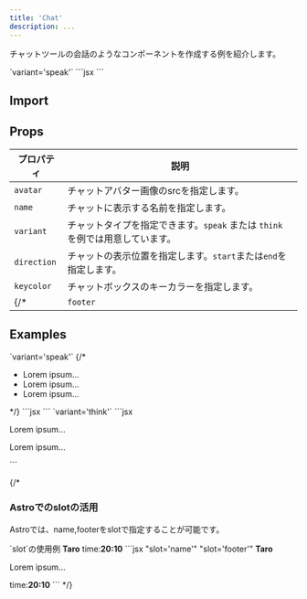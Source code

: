 ```yaml
---
title: 'Chat'
description: ...
---
```



チャットツールの会話のようなコンポーネントを作成する例を紹介します。


<Preview>
	<PreviewTitle>`variant='speak'`</PreviewTitle>
	<PreviewArea resize p='30' _dir='rtl'>
		<Chat name='Taro' avatar='/img/avatar01.jpg'>
			<Dummy lang='ja' />
		</Chat>
	</PreviewArea>
	<PreviewCode>
		```jsx
		<Chat name='Taro' avatar='/img/avatar01.jpg'>
			<Dummy lang='ja' />
		</Chat>
		```
	</PreviewCode>
</Preview>


## Import
<ImportSource name='Chat' css='scss' react />


## Props

| プロパティ | 説明 |
|---|---|
| `avatar` | チャットアバター画像のsrcを指定します。 |
| `name` | チャットに表示する名前を指定します。 |
| `variant` | チャットタイプを指定できます。`speak` または `think` を例では用意しています。|
| `direction` | チャットの表示位置を指定します。`start`または`end`を指定します。 |
| `keycolor` | チャットボックスのキーカラーを指定します。|
{/* | `footer` | チャット本文の下に表示するフッターテキストを指定できます。 | */}


## Examples

<Preview>
	<PreviewTitle>`variant='speak'`</PreviewTitle>
	<PreviewArea resize p='30' _dir='rtl'>
		<Chat name='Taro' avatar='/img/avatar01.jpg' keycolor='green' footer='Footer text...'>
			<Dummy length='codes' />
		</Chat>
		<Chat direction='end' name='Hanako' avatar='/img/avatar02.jpg' keycolor='red' footer='Footer text...'>
			<Dummy length='codes' />
			<Dummy length='s' />
		</Chat>
		{/* <Chat avatar='/img/avatar03.jpg' keycolor='blue'>
			<Dummy length='xs' />
			<ul>
				<li>Lorem ipsum...</li>
				<li>Lorem ipsum...</li>
				<li>Lorem ipsum...</li>
			</ul>
		</Chat> */}
	</PreviewArea>
	<PreviewCode>
		```jsx
		<Chat name='Taro' avatar='/img/avatar01.jpg' keycolor='green' footer='Footer text...'>
			<Dummy length='codes' />
			<Dummy length='s' />
		</Chat>
		<Chat direction='end' name='Hanako' avatar='/img/avatar02.jpg' keycolor='red' footer='Footer text...'>
			<Dummy length='codes' />
		</Chat>
		```
	</PreviewCode>
</Preview>


<Preview>
	<PreviewTitle>`variant='think'`</PreviewTitle>
	<PreviewArea resize p='30' _dir='rtl'>
		<Chat variant='think' name='Name B' avatar='/img/avatar01.jpg' keycolor='blue'>
			<Dummy length='codes' />
		</Chat>
		<Chat variant='think' direction='end' name='Name B' avatar='/img/avatar02.jpg' keycolor='purple'>
			<Dummy length='codes' />
		</Chat>
	</PreviewArea>
	<PreviewCode>
		```jsx
		<Chat variant='think' name='Name B' avatar='/img/avatar01.jpg' keycolor='blue'>
			<p>Lorem ipsum...</p>
		</Chat>
		<Chat variant='think' direction='end' name='Name B' avatar='/img/avatar02.jpg' keycolor='purple'>
			<p>Lorem ipsum...</p>
		</Chat>
		```
	</PreviewCode>
</Preview>

{/* 
### Astroでのslotの活用

Astroでは、name,footerをslotで指定することが可能です。

<Preview>
	<PreviewTitle>`slot`の使用例</PreviewTitle>
	<PreviewArea resize p='30'>
		<Chat name='Name A' avatar='/img/avatar01.jpg' keycolor='green'>
			<b slot='name'>Taro</b>
			<Dummy length='codes' />
			<Fragment slot='footer'>time:<b>20:10</b></Fragment>
		</Chat>
	</PreviewArea>
	<PreviewCode>
		```jsx "slot='name'" "slot='footer'"
		<Chat name='Name A' avatar='/img/avatar01.jpg' keycolor='green'>
			<b slot='name'>Taro</b>
			<p>Lorem ipsum...</p>
			<Fragment slot='footer'>time:<b>20:10</b></Fragment>
		</Chat>
		```
	</PreviewCode>
</Preview>
 */}

